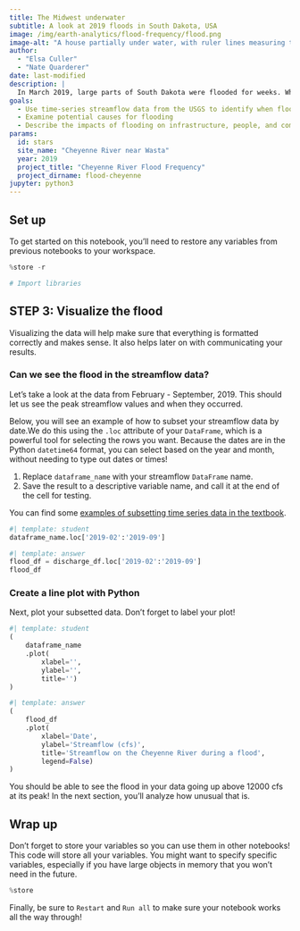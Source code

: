 ```yaml
---
title: The Midwest underwater
subtitle: A look at 2019 floods in South Dakota, USA
image: /img/earth-analytics/flood-frequency/flood.png
image-alt: "A house partially under water, with ruler lines measuring the height"
author: 
  - "Elsa Culler"
  - "Nate Quarderer"
date: last-modified
description: |
  In March 2019, large parts of South Dakota were flooded for weeks. What happened to cause this flooding? What were the impacts on local communities? We will use environmental data to determine where and when flooding happened and how long it lasted. Then, we'll use that same data to put the floods in context historically and discuss how to plan for future disasters.
goals:
  - Use time-series streamflow data from the USGS to identify when flooding occurred
  - Examine potential causes for flooding
  - Describe the impacts of flooding on infrastructure, people, and communities
params:
  id: stars
  site_name: "Cheyenne River near Wasta"
  year: 2019
  project_title: "Cheyenne River Flood Frequency"
  project_dirname: flood-cheyenne
jupyter: python3
---
```




## Set up

To get started on this notebook, you'll need to restore any variables from previous notebooks to your workspace.

```python
%store -r

# Import libraries
```

## STEP 3: Visualize the flood

Visualizing the data will help make sure that everything is formatted correctly and makes sense. It also helps later on with communicating your results.

### Can we see the flood in the streamflow data?

Let's take a look at the data from February - September, 2019. This should let us see the peak streamflow values and when they occurred.

::: {.callout-task}
Below, you will see an example of how to subset your streamflow data by date.We do this using the `.loc` attribute of your `DataFrame`, which is a powerful tool for selecting the rows you want. Because the dates are in the Python `datetime64` format, you can select based on the year and month, without needing to type out dates or times!

  1. Replace `dataframe_name` with your streamflow `DataFrame` name.
  2. Save the result to a descriptive variable name, and call it at the end of the cell for testing.
:::

You can find some [examples of subsetting time series data in the textbook](https://www.earthdatascience.org/courses/use-data-open-source-python/use-time-series-data-in-python/date-time-types-in-pandas-python/subset-time-series-data-python/).

```python
#| template: student
dataframe_name.loc['2019-02':'2019-09']
```

::: {.content-visible when-format="html"}
```python
#| template: answer
flood_df = discharge_df.loc['2019-02':'2019-09']
flood_df
```
:::

### Create a line plot with Python

Next, plot your subsetted data. Don't forget to label your plot!

::: {.callout-task}

:::

```python
#| template: student
(
    dataframe_name
    .plot(
        xlabel='', 
        ylabel='',
        title='')
)
```

::: {.content-visible when-format="html"}
```python
#| template: answer
(
    flood_df
    .plot(
        xlabel='Date', 
        ylabel='Streamflow (cfs)',
        title='Streamflow on the Cheyenne River during a flood',
        legend=False)
)
```
:::

You should be able to see the flood in your data going up above 12000 cfs at its peak! In the next section, you'll analyze how unusual that is.

## Wrap up

Don't forget to store your variables so you can use them in other notebooks! This code will store all your variables. You might want to specify specific variables, especially if you have large objects in memory that you won't need in the future.

```python
%store
```

Finally, be sure to `Restart` and `Run all` to make sure your notebook works all the way through!
